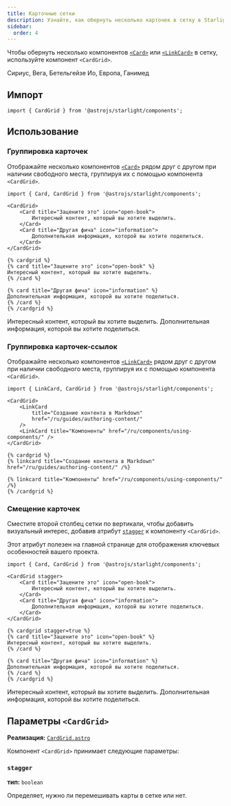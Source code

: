 ```yaml
---
title: Карточные сетки
description: Узнайте, как обернуть несколько карточек в сетку в Starlight.
sidebar:
  order: 4
---
```



Чтобы обернуть несколько компонентов [`<Card>`](/ru/components/cards/) или [`<LinkCard>`](/ru/components/link-cards/) в сетку, используйте компонент `<CardGrid>`.


<Preview>

<CardGrid slot="preview">
	<Card title="Звёзды" icon="star">
		Сириус, Вега, Бетельгейзе
	</Card>
	<Card title="Луны" icon="moon">
		Ио, Европа, Ганимед
	</Card>
</CardGrid>

</Preview>

## Импорт

```tsx
import { CardGrid } from '@astrojs/starlight/components';
```

## Использование

### Группировка карточек

Отображайте несколько компонентов [`<Card>`](/ru/components/cards/) рядом друг с другом при наличии свободного места, группируя их с помощью компонента `<CardGrid>`.

<Preview>

```mdx {3,10}
import { Card, CardGrid } from '@astrojs/starlight/components';

<CardGrid>
	<Card title="Зацените это" icon="open-book">
		Интересный контент, который вы хотите выделить.
	</Card>
	<Card title="Другая фича" icon="information">
		Дополнительная информация, которой вы хотите поделиться.
	</Card>
</CardGrid>
```

<Fragment slot="markdoc">

```markdoc {1,9}
{% cardgrid %}
{% card title="Зацените это" icon="open-book" %}
Интересный контент, который вы хотите выделить.
{% /card %}

{% card title="Другая фича" icon="information" %}
Дополнительная информация, которой вы хотите поделиться.
{% /card %}
{% /cardgrid %}
```

</Fragment>

<CardGrid slot="preview">
	<Card title="Зацените это" icon="open-book">
		Интересный контент, который вы хотите выделить.
	</Card>
	<Card title="Другая фича" icon="information">
		Дополнительная информация, которой вы хотите поделиться.
	</Card>
</CardGrid>

</Preview>

### Группировка карточек-ссылок

Отображайте несколько компонентов [`<LinkCard>`](/ru/components/link-cards/) рядом друг с другом при наличии свободного места, группируя их с помощью компонента `<CardGrid>`.

<Preview>

```mdx {3,6}
import { LinkCard, CardGrid } from '@astrojs/starlight/components';

<CardGrid>
	<LinkCard
		title="Создание контента в Markdown"
		href="/ru/guides/authoring-content/"
	/>
	<LinkCard title="Компоненты" href="/ru/components/using-components/" />
</CardGrid>
```

<Fragment slot="markdoc">

```markdoc {1,5}
{% cardgrid %}
{% linkcard title="Создание контента в Markdown" href="/ru/guides/authoring-content/" /%}

{% linkcard title="Компоненты" href="/ru/components/using-components/" /%}
{% /cardgrid %}
```

</Fragment>

<CardGrid slot="preview">
	<LinkCard
		title="Создание контента в Markdown"
		href="/ru/guides/authoring-content/"
	/>
	<LinkCard title="Компоненты" href="/ru/components/using-components/" />
</CardGrid>

</Preview>

### Смещение карточек

Сместите второй столбец сетки по вертикали, чтобы добавить визуальный интерес, добавив атрибут [`stagger`](#stagger) к компоненту `<CardGrid>`.

Этот атрибут полезен на главной странице для отображения ключевых особенностей вашего проекта.

<Preview>

```mdx "stagger"
import { Card, CardGrid } from '@astrojs/starlight/components';

<CardGrid stagger>
	<Card title="Зацените это" icon="open-book">
		Интересный контент, который вы хотите выделить.
	</Card>
	<Card title="Другая фича" icon="information">
		Дополнительная информация, которой вы хотите поделиться.
	</Card>
</CardGrid>
```

<Fragment slot="markdoc">

```markdoc "stagger=true"
{% cardgrid stagger=true %}
{% card title="Зацените это" icon="open-book" %}
Интересный контент, который вы хотите выделить.
{% /card %}

{% card title="Другая фича" icon="information" %}
Дополнительная информация, которой вы хотите поделиться.
{% /card %}
{% /cardgrid %}
```

</Fragment>

<CardGrid slot="preview" stagger>
	<Card title="Зацените это" icon="open-book">
		Интересный контент, который вы хотите выделить.
	</Card>
	<Card title="Другая фича" icon="information">
		Дополнительная информация, которой вы хотите поделиться.
	</Card>
</CardGrid>

</Preview>

## Параметры `<CardGrid>`

**Реализация:** [`CardGrid.astro`](https://github.com/withastro/starlight/blob/main/packages/starlight/user-components/CardGrid.astro)

Компонент `<CardGrid>` принимает следующие параметры:

### `stagger`

**тип:** `boolean`

Определяет, нужно ли перемешивать карты в сетке или нет.

